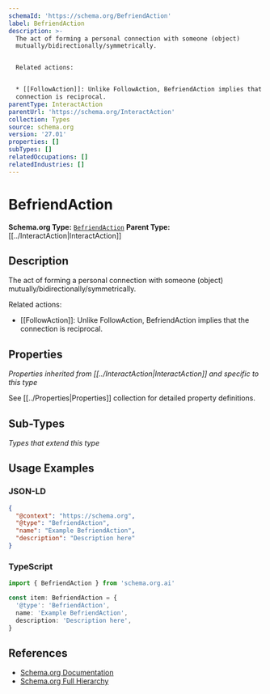 ```yaml
---
schemaId: 'https://schema.org/BefriendAction'
label: BefriendAction
description: >-
  The act of forming a personal connection with someone (object)
  mutually/bidirectionally/symmetrically.


  Related actions:


  * [[FollowAction]]: Unlike FollowAction, BefriendAction implies that the
  connection is reciprocal.
parentType: InteractAction
parentUrl: 'https://schema.org/InteractAction'
collection: Types
source: schema.org
version: '27.01'
properties: []
subTypes: []
relatedOccupations: []
relatedIndustries: []
---
```

# BefriendAction

**Schema.org Type:** [`BefriendAction`](https://schema.org/BefriendAction)
**Parent Type:** [[../InteractAction|InteractAction]]

## Description

The act of forming a personal connection with someone (object) mutually/bidirectionally/symmetrically.

Related actions:

* [[FollowAction]]: Unlike FollowAction, BefriendAction implies that the connection is reciprocal.

## Properties

*Properties inherited from [[../InteractAction|InteractAction]] and specific to this type*

See [[../Properties|Properties]] collection for detailed property definitions.

## Sub-Types

*Types that extend this type*

## Usage Examples

### JSON-LD

```json
{
  "@context": "https://schema.org",
  "@type": "BefriendAction",
  "name": "Example BefriendAction",
  "description": "Description here"
}
```

### TypeScript

```typescript
import { BefriendAction } from 'schema.org.ai'

const item: BefriendAction = {
  '@type': 'BefriendAction',
  name: 'Example BefriendAction',
  description: 'Description here',
}
```

## References

- [Schema.org Documentation](https://schema.org/BefriendAction)
- [Schema.org Full Hierarchy](https://schema.org/docs/full.html)
